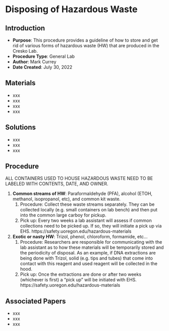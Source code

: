 # Disposing of Hazardous Waste {#sec-general-hazard_waste}

## Introduction

-   **Purpose**: This procedure provides a guideline of how to store and get rid of various forms of hazardous waste (HW) that are produced in the Cresko Lab.
-   **Procedure Type**: General Lab
-   **Author**: Mark Currey
-   **Date Created**: July 30, 2022

## Materials

-   xxx
-   xxx
-   xxx
-   xxx

## Solutions

-   xxx
-   xxx
-   xxx

## Procedure

::: {.callout-important title="IMPORTANT"}
ALL CONTAINERS USED TO HOUSE HAZARDOUS WASTE NEED TO BE LABELED WITH CONTENTS, DATE, AND OWNER.
:::

1.  **Common streams of HW**: Paraformaldehyde (PFA), alcohol (ETOH, methanol, isopropanol, etc), and common kit waste.
    1.  Procedure: Collect these waste streams separately. They can be collected locally (e.g. small containers on lab bench) and then put into the common large carboy for pickup.
    2.  Pick up: Every two weeks a lab assistant will assess if common collections need to be picked up. If so, they will initiate a pick up via EHS. https://safety.uoregon.edu/hazardous-materials
2.  **Exotic or nasty HW**: Trizol, phenol, chloroform, formamide, etc…
    1.  Procedure: Researchers are responsible for communicating with the lab assistant as to how these materials will be temporarily stored and the periodicity of disposal. As an example, if DNA extractions are being done with Trizol, solid (e.g. tips and tubes) that come into contact with this reagent and used reagent will be collected in the hood.
    2.  Pick up: Once the extractions are done or after two weeks (whichever is first) a “pick up” will be initiated with EHS. https://safety.uoregon.edu/hazardous-materials

## Associated Papers

-   xxx
-   xxx
-   xxx
